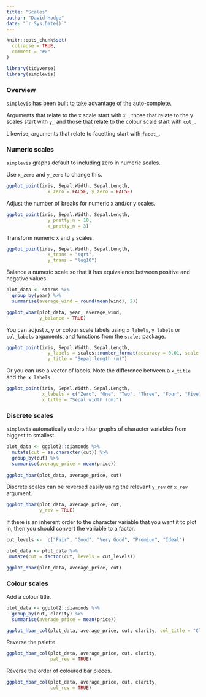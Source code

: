 ```yaml
---
title: "Scales"
author: "David Hodge"
date: "`r Sys.Date()`"
---
```


```r
knitr::opts_chunk$set(
  collapse = TRUE,
  comment = "#>"
)
```

```r
library(tidyverse)
library(simplevis)
```

### Overview

`simplevis` has been built to take advantage of the auto-complete. 

Arguments that relate to the x scale start with `x_`, those that relate to the y scales start with `y_` and those that relate to the colour scale start with `col_`.

Likewise, arguments that relate to facetting start with `facet_`.

### Numeric scales

`simplevis` graphs default to including zero in numeric scales. 

Use `x_zero` and `y_zero` to change this.

```r
ggplot_point(iris, Sepal.Width, Sepal.Length,
               x_zero = FALSE, y_zero = FALSE)

```

Adjust the number of breaks for numeric x and/or y scales.

```r
ggplot_point(iris, Sepal.Width, Sepal.Length, 
               y_pretty_n = 10,
               x_pretty_n = 3)
```

Transform numeric x and y scales.

```r
ggplot_point(iris, Sepal.Width, Sepal.Length,
               x_trans = "sqrt", 
               y_trans = "log10")
```

Balance a numeric scale so that it has equivalence between positive and negative values.

```r
plot_data <- storms %>%
  group_by(year) %>%
  summarise(average_wind = round(mean(wind), 2)) 

ggplot_vbar(plot_data, year, average_wind,
            y_balance = TRUE)
```

You can adjust x, y or colour scale labels using `x_labels`, `y_labels` or `col_labels` arguments, and functions from the `scales` package. 

```r
ggplot_point(iris, Sepal.Width, Sepal.Length,
               y_labels = scales::number_format(accuracy = 0.01, scale = 1/100),
               y_title = "Sepal length (m)")
```

Or you can use a vector of labels. Note the difference between a `x_title` and `the x_labels`

```r
ggplot_point(iris, Sepal.Width, Sepal.Length,
             x_labels = c("Zero", "One", "Two", "Three", "Four", "Five"), 
             x_title = "Sepal width (cm)")
```

### Discrete scales

`simplevis` automatically orders hbar graphs of character variables from biggest to smallest.

```r
plot_data <- ggplot2::diamonds %>%
  mutate(cut = as.character(cut)) %>% 
  group_by(cut) %>%
  summarise(average_price = mean(price)) 
  
ggplot_hbar(plot_data, average_price, cut)

```

Discrete scales can be reversed easily using the relevant `y_rev` or `x_rev` argument. 

```r
ggplot_hbar(plot_data, average_price, cut,
            y_rev = TRUE)
```

If there is an inherent order to the character variable that you want it to plot in, then you should convert the variable to a factor. 

```r
cut_levels <-  c("Fair", "Good", "Very Good", "Premium", "Ideal")

plot_data <- plot_data %>% 
 mutate(cut = factor(cut, levels = cut_levels)) 

ggplot_hbar(plot_data, average_price, cut)
```

### Colour scales

Add a colour title.

```r
plot_data <- ggplot2::diamonds %>%
  group_by(cut, clarity) %>%
  summarise(average_price = mean(price))

ggplot_hbar_col(plot_data, average_price, cut, clarity, col_title = "Clarity")

```

Reverse the palette.

```r
ggplot_hbar_col(plot_data, average_price, cut, clarity,
                pal_rev = TRUE)

```

Reverse the order of coloured bar pieces.

```r
ggplot_hbar_col(plot_data, average_price, cut, clarity,
                col_rev = TRUE)

```

